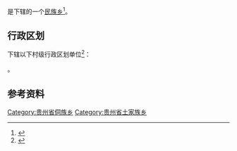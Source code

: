 {{中国乡级行政区|52/06/02/204/000}}

'''{{PAGENAMEBASE}}'''是{{PRC admin/fullname|52/06/02/204/000|3}}下辖的一个[[民族乡|民族乡]]<ref>{{PRC admin/ref sgc|{{PRC admin/parent|52/06/02/204/000}}}}</ref>。

== 行政区划 ==
{{PAGENAMEBASE}}下辖以下村级行政区划单位<ref>{{PRC admin/ref sgc|52/06/02/204/000}}</ref>：

{{PRC admin/children|52/06/02/204/000}}。

== 参考资料 ==
{{reflist}}

{{贵州行政区划小作品}}
{{PRC admin/navcat|52/06/02/204/000}}
[[Category:贵州省侗族乡|Category:贵州省侗族乡]]
[[Category:贵州省土家族乡|Category:贵州省土家族乡]]